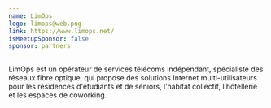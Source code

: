 ```yaml
---
name: LimOps
logo: limops@web.png
link: https://www.limops.net/
isMeetupSponsor: false
sponsor: partners
---
```


LimOps est un opérateur de services télécoms indépendant, spécialiste des réseaux fibre optique, 
qui propose des solutions Internet multi-utilisateurs pour les résidences d'étudiants et de séniors, 
l’habitat collectif, l’hôtellerie et les espaces de coworking.